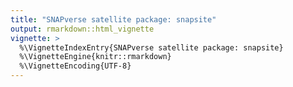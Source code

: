 ```yaml
---
title: "SNAPverse satellite package: snapsite"
output: rmarkdown::html_vignette
vignette: >
  %\VignetteIndexEntry{SNAPverse satellite package: snapsite}
  %\VignetteEngine{knitr::rmarkdown}
  %\VignetteEncoding{UTF-8}
---
```

